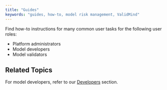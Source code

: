 ```yaml
---
title: "Guides"
keywords: "guides, how-to, model risk management, ValidMind"
---
```


Find how-to instructions for many common user tasks for the following user roles: 

- Platform administrators
- Model developers
- Model validators

## Related Topics

For model developers, refer to our [Developers](developer-framework.qmd) section.